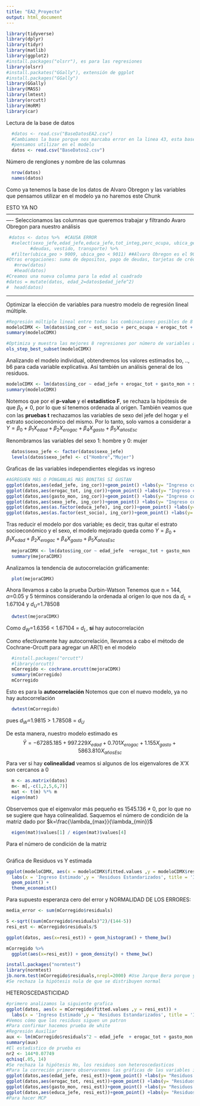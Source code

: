 ```yaml
---
title: "EA2_Proyecto"
output: html_document
---
```


```r
library(tidyverse)
library(dplyr)
library(tidyr)
library(matlib)
library(ggplot2)
#install.packages("olsrr"), es para las regresiones
library(olsrr)
#install.packates("GGally"), extensión de ggplot
#install.packages("GGally")
library(GGally)
library(MASS)
library(lmtest)
library(orcutt)
library(HoRM)
library(car)
```

Lectura de la base de datos 
```r
  #datos <- read.csv("BaseDatosEA2.csv") 
  #Cambiamos la base porque nos marcaba error en la linea 43, esta base ya esta limpia, solo estan los datos de Alvaro Obregon y las variables que
  #pensamos utilizar en el modelo
  datos <- read.csv("BaseDatos2.csv")
```

Número de renglones y nombre de las columnas 
```r
  nrow(datos) 
  names(datos)
```

Como ya tenemos la base de los datos de Alvaro Obregon y las variables que pensamos utilizar en el modelo ya no haremos este Chunk

ESTO YA NO ----------------------------------------------------------------------------------------------------------------
Seleccionamos las columnas que queremos trabajar y filtrando Avaro Obregon para nuestro análisis
```r
 #datos <- datos %>%  #CAUSA ERROR
  #select(sexo_jefe,edad_jefe,educa_jefe,tot_integ,perc_ocupa, ubica_geo, est_socio, ing_cor,gasto_mon,otros_gas,ahorro,deposito,retiro_inv,pago_tarje, tabaco, erogac_tot, 
         #deudas, vestido, transporte) %>% 
  #filter(ubica_geo > 9009, ubica_geo < 9011) ##Alvaro Obregon es el 9010
#Otras erogaciones: suma de depositos, pago de deudas, tarjetas de crédito, préstamos a otros
   #nrow(datos)
   #head(datos)
#Creamos una nueva columna para la edad al cuadrado
#datos = mutate(datos, edad_2=datos$edad_jefe^2)
#  head(datos)
```
--------------------------------------------------------------------------------

Optimizar la elección de variables para nuestro modelo de regresión lineal múltiple.


```r
#Regresión múltiple lineal entre todas las combinaciones posibles de 8 variables
modeloCDMX <- lm(datos$ing_cor ~ est_socio + perc_ocupa + erogac_tot + gasto_mon + sexo_jefe + educa_jefe + tot_integ + edad_jefe, data = datos)
summary(modeloCDMX)

#Optimiza y muestra las mejores 8 regresiones por número de variables a tomar en cuenta
ols_step_best_subset(modeloCDMX)

```

Analizando el modelo individual, obtendremos los valores estimados bo, .., b6 para cada variable explicativa. Así también un análisis general de los residuos.
```r

modeloCDMX <- lm(datos$ing_cor ~ edad_jefe + erogac_tot + gasto_mon + sexo_jefe + educa_jefe + est_socio, datos)
summary(modeloCDMX) 
```
Notemos que por el **p-value** y el **estadístico F**, se rechaza la hipótesis de que $\beta_0 \neq 0$, por lo que sí tenemos ordenada al origen.
También veamos que con las **pruebas t** rechazamos las variables de sexo del jefe del hogar y el estrato socioeconómico del mismo. Por lo tanto, solo vamos a considerar a $Y = \beta_0 + \beta_1 X_{edad} + \beta_2 X_{erogac} + \beta_4 X_{gasto} + \beta_5 X_{añosEsc}$


Renombramos las variables del sexo 1: hombre y 0: mujer
```r
  datos$sexo_jefe <- factor(datos$sexo_jefe)
  levels(datos$sexo_jefe) <- c("Hombre","Mujer")
```


Graficas de las variables independientes elegidas vs ingreso
```r
#AGREGUEN MÁS O PÓNGANLAS MÁS BONITAS SI GUSTAN
ggplot(datos,aes(edad_jefe, ing_cor))+geom_point() +labs(y= "Ingreso corriente", x = "Edad")
ggplot(datos,aes(erogac_tot, ing_cor))+geom_point() +labs(y= "Ingreso corriente", x = "Erogaciones totales")
ggplot(datos,aes(gasto_mon, ing_cor))+geom_point() +labs(y= "Ingreso corriente", x = "Gasto monetario")
ggplot(datos,aes(sexo_jefe, ing_cor))+geom_point() +labs(y= "Ingreso corriente", x = "Sexo")
ggplot(datos,aes(as.factor(educa_jefe), ing_cor))+geom_point() +labs(y= "Ingreso corriente", x = "Años escolarizados")
ggplot(datos,aes(as.factor(est_socio), ing_cor))+geom_point() +labs(y= "Ingreso corriente", x = "Estrato socioeconómico")
```


Tras reducir el modelo por dos variable; es decir, tras quitar el estrato socioeconómico y el sexo, el modelo mejorado queda como $Y = \beta_0 + \beta_1 X_{edad} + \beta_2 X_{erogac} + \beta_4 X_{gasto} + \beta_5 X_{añosEsc}$
```r
  mejoraCDMX <- lm(datos$ing_cor ~ edad_jefe  +erogac_tot + gasto_mon  + educa_jefe, datos) 
  summary(mejoraCDMX) 
```

Analizamos la tendencia de autocorrelación gráficamente:
```r
  plot(mejoraCDMX)
```


Ahora llevamos a cabo la prueba Durbin-Watson
Tenemos que n = 144, $\alpha$=0.05 y 5 términos considerando la ordenada al origen lo que nos da
$d_{L}$ = 1.67104 y $d_{U}$=1.78508

```r
  dwtest(mejoraCDMX)
```
Como $d_W$=1.6356 < 1.67104 = $d_L$, **sí** hay autocorrelación


Como efectivamente hay autocorrelación, llevamos a cabo el método de Cochrane-Orcutt para agregar un AR(1) en el modelo
```r
  #install.packages("orcutt")
  #library(orcutt)
  mCorregido <- cochrane.orcutt(mejoraCDMX)
  summary(mCorregido)
  mCorregido
```

Esto es para la **autocorrelación**
Notemos que con el nuevo modelo, ya no hay autocorrelación
```r
  dwtest(mCorregido)
```
pues $d_W$=1.9815 > 1.78508 = $d_U$

De esta manera, nuestro modelo estimado es 
$$\hat{Y} = -67285.185 + 997.229 X_{edad} + 0.701 X_{erogac} + 1.155 X_{gasto} + 5863.810 X_{añosEsc}$$

Para ver si hay **colinealidad** veamos si algunos de los eigenvalores de X'X son cercanos a 0
```r
  m <- as.matrix(datos)
  m<- m[,-c(1,2,5,6,7)]
  mat <- t(m) %*% m
  eigen(mat)
```
Observemos que el eigenvalor más pequeño es 1545.136 $\neq$ 0, por lo que no se sugiere que haya colinealidad. Saquemos el número de condición de la matriz dado por $k=\frac{\lambda_{max}}{\lambda_{min}}$
```r
  eigen(mat)$values[1] / eigen(mat)$values[4]
```

Para el número de condición de la matriz
```r
  
```




Gráfica de Residuos vs Y estimada
```r
ggplot(modeloCDMX, aes(x = modeloCDMX$fitted.values ,y = modeloCDMX$residuals)) + 
  labs(x = 'Ingreso Estimado',y = 'Residuos Estandarizados', title = 'Ingreso Estimado vs. Residuos') +
  geom_point() +
  theme_economist()
```

Para supuesto esperanza cero del error y NORMALIDAD DE LOS ERRORES:
```r
media_error <- sum(mCorregido$residuals)

S <-sqrt((sum(mCorregido$residuals)^2)/(144-5))
resi_est <- mCorregido$residuals/S

ggplot(datos, aes(x=resi_est)) + geom_histogram() + theme_bw()

mCorregido %>% 
  ggplot(aes(x=resi_est)) + geom_density() + theme_bw()

install.packages("normtest")
library(normtest)
jb.norm.test(mCorregido$residuals,nrepl=2000) #Use Jarque Bera porque ya incluye lo de asimetría y kurtosis
#Se rechaza la hipótesis nula de que se distribuyen normal
```


HETEROSCEDASTICIDAD
```r
#primero analizamos la siguiente grafica
ggplot(datos, aes(x = mCorregido$fitted.values ,y = resi_est)) + 
  labs(x = 'Ingreso Estimado',y = 'Residuos Estandarizados', title = 'Ingreso Estimado vs. Residuos') + geom_point() + theme_bw()
#Vemos cómo que los residuos siguen un patron
#Para confirmar hacemos prueba de white
#Regresión Auxiliar
aux <- lm(mCorregido$residuals^2 ~ edad_jefe  + erogac_tot + gasto_mon  + educa_jefe + edad_jefe^2  + erogac_tot^2 + gasto_mon^2  + educa_jefe^2 + edad_jefe*erogac_tot + edad_jefe*gasto_mon  + edad_jefe*educa_jefe + erogac_tot*gasto_mon  + erogac_tot*educa_jefe + gasto_mon*educa_jefe, datos)
summary(aux)
#El estadistico de prueba es
nr2 <- 144*0.07749
qchisq(.05, 14)
#Se rechaza la hipótesis Ho, los residuos son heteroscedasticos
#Para la correción primero observaremos las gráficas de las variables independientes contra los residuos estandarizados para ver si alguna de ellas está involucrada en la falta de constancia de la varianza residual
ggplot(datos,aes(edad_jefe, resi_est))+geom_point() +labs(y= "Residuos Estandarizados", x = "Edad") #Todo bien
ggplot(datos,aes(erogac_tot, resi_est))+geom_point() +labs(y= "Residuos Estandarizados", x = "Erogaciones totales")
ggplot(datos,aes(gasto_mon, resi_est))+geom_point() +labs(y= "Residuos Estandarizados", x = "Gasto monetario")
ggplot(datos,aes(educa_jefe, resi_est))+geom_point() +labs(y= "Residuos Estandarizados", x = "Años Escolarizados")
#Para hacer MCP
```





